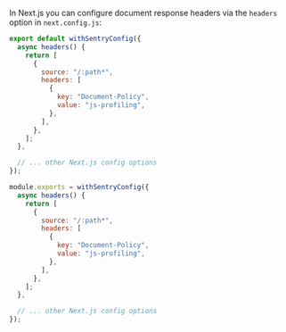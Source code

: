 In Next.js you can configure document response headers via the `headers` option in `next.config.js`:

```javascript {tabTitle:ESM} {filename:next.config.mjs}
export default withSentryConfig({
  async headers() {
    return [
      {
        source: "/:path*",
        headers: [
          {
            key: "Document-Policy",
            value: "js-profiling",
          },
        ],
      },
    ];
  },

  // ... other Next.js config options
});
```

```javascript {tabTitle:CJS} {filename:next.config.js}
module.exports = withSentryConfig({
  async headers() {
    return [
      {
        source: "/:path*",
        headers: [
          {
            key: "Document-Policy",
            value: "js-profiling",
          },
        ],
      },
    ];
  },

  // ... other Next.js config options
});
```
